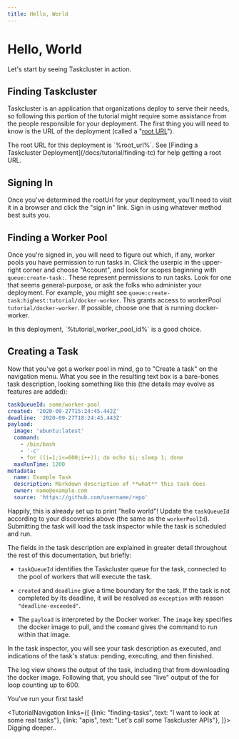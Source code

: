 ```yaml
---
title: Hello, World
---
```




# Hello, World

Let's start by seeing Taskcluster in action.

## Finding Taskcluster

Taskcluster is an application that organizations deploy to serve their needs, so following this portion of the tutorial might require some assistance from the people responsible for your deployment.
The first thing you will need to know is the URL of the deployment (called a "[root URL](/docs/manual/using/root-urls)").

<SiteSpecific>
The root URL for this deployment is `%root_url%`.
</SiteSpecific>
<SiteSpecific showIfNotSet={['root_url']}>
See [Finding a Taskcluster Deployment](/docs/tutorial/finding-tc) for help getting a root URL.
</SiteSpecific>

## Signing In

Once you've determined the rootUrl for your deployment, you'll need to visit it in a browser and click the "sign in" link.
Sign in using whatever method best suits you.

## Finding a Worker Pool

Once you're signed in, you will need to figure out which, if any, worker pools you have permission to run tasks in.
Click the userpic in the upper-right corner and choose "Account", and look for scopes beginning with `queue:create-task:`.
These represent permissions to run tasks.
Look for one that seems general-purpose, or ask the folks who administer your deployment.
For example, you might see `queue:create-task:highest:tutorial/docker-worker`.
This grants access to workerPool `tutorial/docker-worker`.
If possible, choose one that is running docker-worker.

<SiteSpecific>
In this deployment, `%tutorial_worker_pool_id%` is a good choice.
</SiteSpecific>

## Creating a Task

Now that you've got a worker pool in mind, go to "Create a task" on the navigation menu.
What you see in the resulting text box is a bare-bones task description, looking something like this (the details may evolve as features are added):

```yaml
taskQueueId: some/worker-pool
created: '2020-09-27T15:24:45.442Z'
deadline: '2020-09-27T18:24:45.443Z'
payload:
  image: 'ubuntu:latest'
  command:
    - /bin/bash
    - '-c'
    - for ((i=1;i<=600;i++)); do echo $i; sleep 1; done
  maxRunTime: 1200
metadata:
  name: Example Task
  description: Markdown description of **what** this task does
  owner: name@example.com
  source: 'https://github.com/username/repo'
```

Happily, this is already set up to print "hello world"!
Update the `taskQueueId` according to your discoveries above (the same as the `workerPoolId`).
Submitting the task will load the task inspector while the task is scheduled and run.

The fields in the task description are explained in greater detail throughout the rest of this documentation, but briefly:

 * `taskQueueId` identifies the Taskcluster queue for the task, connected to the pool of workers that will execute the task.

 * `created` and `deadline` give a time boundary for the task.
   If the task is not completed by its deadline, it will be resolved as `exception` with reason `"deadline-exceeded"`.

 * The `payload` is interpreted by the Docker worker.
   The `image` key specifies the docker image to pull, and the `command` gives the command to run within that image.

In the task inspector, you will see your task description as executed, and indications of the task's status: pending, executing, and then finished.

The log view shows the output of the task, including that from downloading the docker image.
Following that, you should see "live" output of the for loop counting up to 600.

You've run your first task!

<TutorialNavigation links={[
  {link: "finding-tasks", text: "I want to look at some real tasks"},
  {link: "apis", text: "Let's call some Taskcluster APIs"},
]}>
Digging deeper..
</TutorialNavigation>
